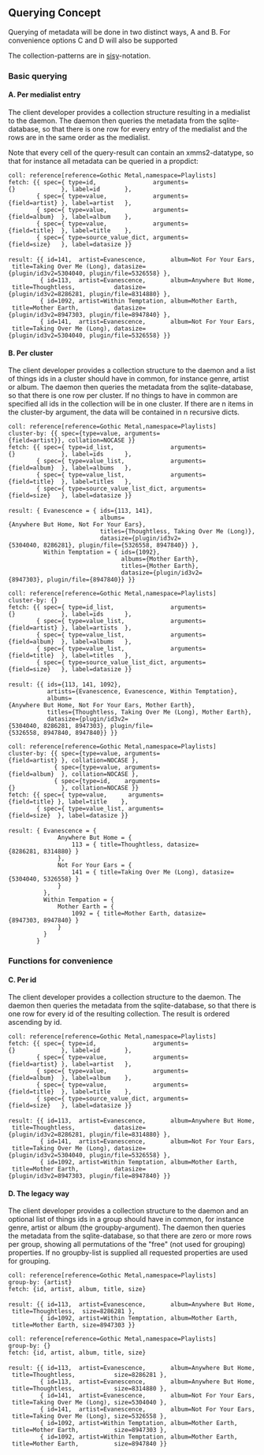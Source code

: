 == Querying Concept ==

Querying of metadata will be done in two distinct ways, A and B. For convenience options C and D will also be supported

The collection-patterns are in [[client:sisy|sisy]]-notation.

=== Basic querying ===

==== A. Per medialist entry ====

The client developer provides a collection structure resulting in a medialist to the daemon. The daemon then queries the metadata from the sqlite-database, so that there is one row for every entry of the medialist and the rows are in the same order as the medialist.

Note that every cell of the query-result can contain an xmms2-datatype, so that for instance all metadata can be queried in a propdict:

 coll: reference[reference=Gothic Metal,namespace=Playlists]
 fetch: {{ spec={ type=id,                arguments={}             }, label=id       },
         { spec={ type=value,             arguments={field=artist} }, label=artist   },
         { spec={ type=value,             arguments={field=album}  }, label=album    },
         { spec={ type=value,             arguments={field=title}  }, label=title    },
         { spec={ type=source_value_dict, arguments={field=size}   }, label=datasize }}
 
 result: {{ id=141,  artist=Evanescence,       album=Not For Your Ears, title=Taking Over Me (Long), datasize={plugin/id3v2=5304040, plugin/file=5326558} },
          { id=113,  artist=Evanescence,       album=Anywhere But Home, title=Thoughtless,           datasize={plugin/id3v2=8286281, plugin/file=8314880} },
          { id=1092, artist=Within Temptation, album=Mother Earth,      title=Mother Earth,          datasize={plugin/id3v2=8947303, plugin/file=8947840} },
          { id=141,  artist=Evanescence,       album=Not For Your Ears, title=Taking Over Me (Long), datasize={plugin/id3v2=5304040, plugin/file=5326558} }}

==== B. Per cluster ====

The client developer provides a collection structure to the daemon and a list of things ids in a cluster should have in common, for instance genre, artist or album. The daemon then queries the metadata from the sqlite-database, so that there is one row per cluster. If no things to have in common are specified all ids in the collection will be in one cluster. If there are n items in the cluster-by argument, the data will be contained in n recursive dicts.

 coll: reference[reference=Gothic Metal,namespace=Playlists]
 cluster-by: {{ spec={type=value, arguments={field=artist}}, collation=NOCASE }}
 fetch: {{ spec={ type=id_list,                arguments={}             }, label=ids      },
         { spec={ type=value_list,             arguments={field=album}  }, label=albums   },
         { spec={ type=value_list,             arguments={field=title}  }, label=titles   },
         { spec={ type=source_value_list_dict, arguments={field=size}   }, label=datasize }}
 
 result: { Evanescence = { ids={113, 141},
                           albums={Anywhere But Home, Not For Your Ears},
                           titles={Thoughtless, Taking Over Me (Long)},
                           datasize={plugin/id3v2={5304040, 8286281}, plugin/file={5326558, 8947840}} },
           Within Temptation = { ids={1092},
                                 albums={Mother Earth},
                                 titles={Mother Earth},
                                 datasize={plugin/id3v2={8947303}, plugin/file={8947840}} }}

 coll: reference[reference=Gothic Metal,namespace=Playlists]
 cluster-by: {}
 fetch: {{ spec={ type=id_list,                arguments={}             }, label=ids      },
         { spec={ type=value_list,             arguments={field=artist} }, label=artists  },
         { spec={ type=value_list,             arguments={field=album}  }, label=albums   },
         { spec={ type=value_list,             arguments={field=title}  }, label=titles   },
         { spec={ type=source_value_list_dict, arguments={field=size}   }, label=datasize }}
 
 result: {{ ids={113, 141, 1092},
            artists={Evanescence, Evanescence, Within Temptation},
            albums={Anywhere But Home, Not For Your Ears, Mother Earth},
            titles={Thoughtless, Taking Over Me (Long), Mother Earth},
            datasize={plugin/id3v2={5304040, 8286281, 8947303}, plugin/file={5326558, 8947840, 8947840}} }}

 coll: reference[reference=Gothic Metal,namespace=Playlists]
 cluster-by: {{ spec={type=value, arguments={field=artist} }, collation=NOCASE },
              { spec={type=value, arguments={field=album}  }, collation=NOCASE },
              { spec={type=id,    arguments={}             }, collation=NOCASE }}
 fetch: {{ spec={ type=value,      arguments={field=title} }, label=title    },
         { spec={ type=value_list, arguments={field=size}  }, label=datasize }}
 
 result: { Evanescence = {
               Anywhere But Home = {
                   113 = { title=Thoughtless, datasize={8286281, 8314880} }
               },
               Not For Your Ears = {
                   141 = { title=Taking Over Me (Long), datasize={5304040, 5326558} }
               }
           },
           Within Tempation = {
               Mother Earth = {
                   1092 = { title=Mother Earth, datasize={8947303, 8947840} }
               }
           }
         }

=== Functions for convenience ===

==== C. Per id ====

The client developer provides a collection structure to the daemon. The daemon then queries the metadata from the sqlite-database, so that there is one row for every id of the resulting collection. The result is ordered ascending by id.

 coll: reference[reference=Gothic Metal,namespace=Playlists]
 fetch: {{ spec={ type=id,                arguments={}             }, label=id       },
         { spec={ type=value,             arguments={field=artist} }, label=artist   },
         { spec={ type=value,             arguments={field=album}  }, label=album    },
         { spec={ type=value,             arguments={field=title}  }, label=title    },
         { spec={ type=source_value_dict, arguments={field=size}   }, label=datasize }}
 
 result: {{ id=113,  artist=Evanescence,       album=Anywhere But Home, title=Thoughtless,           datasize={plugin/id3v2=8286281, plugin/file=8314880} },
          { id=141,  artist=Evanescence,       album=Not For Your Ears, title=Taking Over Me (Long), datasize={plugin/id3v2=5304040, plugin/file=5326558} },
          { id=1092, artist=Within Temptation, album=Mother Earth,      title=Mother Earth,          datasize={plugin/id3v2=8947303, plugin/file=8947840} }}

==== D. The legacy way ====

The client developer provides a collection structure to the daemon and an optional list of things ids in a group should have in common, for instance genre, artist or album (the groupby-argument). The daemon then queries the metadata from the sqlite-database, so that there are zero or more rows per group, showing all permutations of the "free" (not used for grouping) properties. If no groupby-list is supplied all requested properties are used for grouping.

 coll: reference[reference=Gothic Metal,namespace=Playlists]
 group-by: {artist}
 fetch: {id, artist, album, title, size}
 
 result: {{ id=113,  artist=Evanescence,       album=Anywhere But Home, title=Thoughtless,  size=8286281 },
          { id=1092, artist=Within Temptation, album=Mother Earth,      title=Mother Earth, size=8947303 }}

 coll: reference[reference=Gothic Metal,namespace=Playlists]
 group-by: {}
 fetch: {id, artist, album, title, size}
 
 result: {{ id=113,  artist=Evanescence,       album=Anywhere But Home, title=Thoughtless,           size=8286281 },
          { id=113,  artist=Evanescence,       album=Anywhere But Home, title=Thoughtless,           size=8314880 },
          { id=141,  artist=Evanescence,       album=Not For Your Ears, title=Taking Over Me (Long), size=5304040 },
          { id=141,  artist=Evanescence,       album=Not For Your Ears, title=Taking Over Me (Long), size=5326558 },
          { id=1092, artist=Within Temptation, album=Mother Earth,      title=Mother Earth,          size=8947303 },
          { id=1092, artist=Within Temptation, album=Mother Earth,      title=Mother Earth,          size=8947840 }}